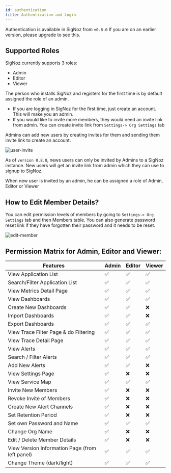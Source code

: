 ```yaml
---
id: authentication
title: Authentication and Login
---
```


Authentication is available in SigNoz from `v0.8.0` If you are on an earlier version, please upgrade to see this.

## Supported Roles
SigNoz currently supports 3 roles:
- Admin
- Editor
- Viewer

The person who installs SigNoz and registers for the first time is by default assigned the role of an admin.

- If you are logging in SigNoz for the first time, just create an account. This will make you an admin.
- If you would like to invite more members, they would need an invite link from admin. You can create invite link from `Settings-> Org Settings` tab

Admins can add new users by creating invites for them and sending them invite link to create an account.

![user-invite](/img/docs/user-invite.webp)


<Admonition>

As of `version 0.8.0`, news users can only be invited by Admins to a SigNoz instance. New users will get an invite link from admin which they can use to signup to SigNoz.

When new user is invited by an admin, he can be assigned a role of Admin, Editor or Viewer 

</Admonition>

## How to Edit Member Details?

You can edit permission levels of members by going to `Settings-> Org Settings` tab and then Members table. 
You can also generate password reset link if they have forgotten their password and it needs to be reset.

![edit-member](/img/docs/edit-member.webp)


## Permission Matrix for Admin, Editor and Viewer:

| Features                                        | Admin | Editor | Viewer |
| ----------------------------------------------- | ----- | ------ | ------ |
| View Application List                           | ✅    | ✅     | ✅     |
| Search/Filter Application List                  | ✅    | ✅     | ✅     |
| View Metrics Detail Page                        | ✅    | ✅     | ✅     |
| View Dashboards                                 | ✅    | ✅     | ✅     |
| Create New Dashboards                           | ✅    | ✅     | ❌     |
| Import Dashboards                               | ✅    | ✅     | ❌     |
| Export Dashboards                               | ✅    | ✅     | ✅     |
| View Trace Filter Page & do Filtering           | ✅    | ✅     | ✅     |
| View Trace Detail Page                          | ✅    | ✅     | ✅     |
| View Alerts                                     | ✅    | ✅     | ✅     |
| Search / Filter Alerts                          | ✅    | ✅     | ✅     |
| Add New Alerts                                  | ✅    | ✅     | ❌     |
| View Settings Page                              | ✅    | ❌     | ❌     |
| View Service Map                                | ✅    | ✅     | ✅     |
| Invite New Members                              | ✅    | ❌     | ❌     |
| Revoke Invite of Members                        | ✅    | ❌     | ❌     |
| Create New Alert Channels                       | ✅    | ❌     | ❌     |
| Set Retention Period                            | ✅    | ❌     | ❌     |
| Set own Password and Name                       | ✅    | ✅     | ✅     |
| Change Org Name                                 | ✅    | ❌     | ❌     |
| Edit / Delete Member Details                    | ✅    | ❌     | ❌     |
| View Version Information Page (from left panel) | ✅    | ✅     | ✅     |
| Change Theme (dark/light)                       | ✅    | ✅     | ✅     |


